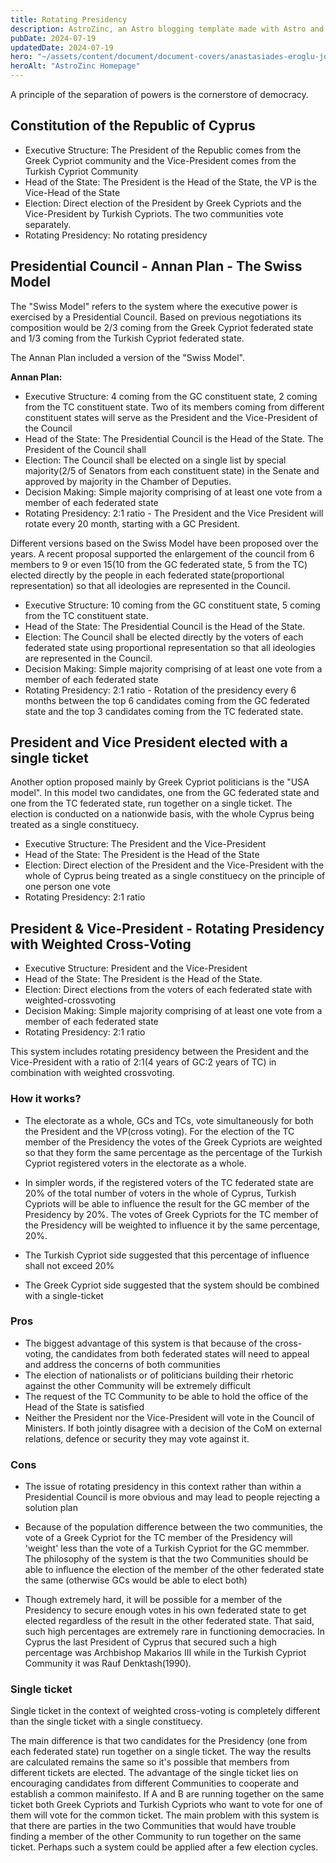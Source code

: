```yaml
---
title: Rotating Presidency
description: AstroZinc, an Astro blogging template made with Astro and Tailwind CSS.
pubDate: 2024-07-19
updatedDate: 2024-07-19
hero: "~/assets/content/document/document-covers/anastasiades-eroglu-joint-declaration.jpg"
heroAlt: "AstroZinc Homepage"
---
```



A principle of the separation of powers is the cornerstore of democracy.

## Constitution of the Republic of Cyprus

- Executive Structure: The President of the Republic comes from the Greek Cypriot community and the Vice-President comes from the Turkish Cypriot Community
- Head of the State: The President is the Head of the State, the VP is the Vice-Head of the State
- Election: Direct election of the President by Greek Cypriots and the Vice-President by Turkish Cypriots. The two communities vote separately.
- Rotating Presidency: No rotating presidency

## Presidential Council - Annan Plan - The Swiss Model

The "Swiss Model" refers to the system where the executive power is exercised by a Presidential Council. Based on previous negotiations its composition would be 2/3 coming from the Greek Cypriot federated state and 1/3 coming from the Turkish Cypriot federated state.

The Annan Plan included a version of the "Swiss Model".

**Annan Plan:**

- Executive Structure: 4 coming from the GC constituent state, 2 coming from the TC constituent state. Two of its members coming from different constituent states will serve as the President and the Vice-President of the Council
- Head of the State: The Presidential Council is the Head of the State. The President of the Council shall
- Election: The Council shall be elected on a single list by special majority(2/5 of Senators from each constituent state) in the Senate and approved by majority in the Chamber of Deputies.
- Decision Making: Simple majority comprising of at least one vote from a member of each federated state
- Rotating Presidency: 2:1 ratio - The President and the Vice President will rotate every 20 month, starting with a GC President.

Different versions based on the Swiss Model have been proposed over the years. A recent proposal supported the enlargement of the council from 6 members to 9 or even 15(10 from the GC federated state, 5 from the TC) elected directly by the people in each federated state(proportional representation) so that all ideologies are represented in the Council.

- Executive Structure: 10 coming from the GC constituent state, 5 coming from the TC constituent state.
- Head of the State: The Presidential Council is the Head of the State.
- Election: The Council shall be elected directly by the voters of each federated state using proportional representation so that all ideologies are represented in the Council.
- Decision Making: Simple majority comprising of at least one vote from a member of each federated state
- Rotating Presidency: 2:1 ratio - Rotation of the presidency every 6 months between the top 6 candidates coming from the GC federated state and the top 3 candidates coming from the TC federated state.

## President and Vice President elected with a single ticket

Another option proposed mainly by Greek Cypriot politicians is the "USA model". In this model two candidates, one from the GC federated state and one from the TC federated state, run together on a single ticket. The election is conducted on a nationwide basis, with the whole Cyprus being treated as a single constituecy.

- Executive Structure: The President and the Vice-President
- Head of the State: The President is the Head of the State
- Election: Direct election of the President and the Vice-President with the whole of Cyprus being treated as a single constituecy on the principle of one person one vote
- Rotating Presidency: 2:1 ratio

## President & Vice-President - Rotating Presidency with Weighted Cross-Voting

- Executive Structure: President and the Vice-President
- Head of the State: The President is the Head of the State.
- Election: Direct elections from the voters of each federated state with weighted-crossvoting
- Decision Making: Simple majority comprising of at least one vote from a member of each federated state
- Rotating Presidency: 2:1 ratio

This system includes rotating presidency between the President and the Vice-President with a ratio of 2:1(4 years of GC:2 years of TC) in combination with weighted crossvoting.

### How it works?

- The electorate as a whole, GCs and TCs, vote simultaneously for both the President and the VP(cross voting). For the election of the TC member of the Presidency the votes of the Greek Cypriots are weighted so that they form the same percentage as the percentage of the Turkish Cypriot registered voters in the electorate as a whole.

- In simpler words, if the registered voters of the TC federated state are 20% of the total number of voters in the whole of Cyprus, Turkish Cypriots will be able to influence the result for the GC member of the Presidency by 20%. The votes of Greek Cypriots for the TC member of the Presidency will be weighted to influence it by the same percentage, 20%.

- The Turkish Cypriot side suggested that this percentage of influence shall not exceed 20%

- The Greek Cypriot side suggested that the system should be combined with a single-ticket

### Pros

- The biggest advantage of this system is that because of the cross-voting, the candidates from both federated states will need to appeal and address the concerns of both communities
- The election of nationalists or of politicians building their rhetoric against the other Community will be extremely difficult
- The request of the TC Community to be able to hold the office of the Head of the State is satisfied
- Neither the President nor the Vice-President will vote in the Council of Ministers. If both jointly disagree with a decision of the CoM on external relations, defence or security they may vote against it.

### Cons

- The issue of rotating presidency in this context rather than within a Presidential Council is more obvious and may lead to people rejecting a solution plan

- Because of the population difference between the two communities, the vote of a Greek Cypriot for the TC member of the Presidency will 'weight' less than the vote of a Turkish Cypriot for the GC memmber. The philosophy of the system is that the two Communities should be able to influence the election of the member of the other federated state the same (otherwise GCs would be able to elect both)

- Though extremely hard, it will be possible for a member of the Presidency to secure enough votes in his own federated state to get elected regardless of the result in the other federated state. That said, such high percentages are extremely rare in functioning democracies. In Cyprus the last President of Cyprus that secured such a high percentage was Archbishop Makarios III while in the Turkish Cypriot Community it was Rauf Denktash(1990).

### Single ticket

Single ticket in the context of weighted cross-voting is completely different than the single ticket with a single constituecy.

The main difference is that two candidates for the Presidency (one from each federated state) run together on a single ticket. The way the results are calculated remains the same so it's possible that members from different tickets are elected. The advantage of the single ticket lies on encouraging candidates from different Communities to cooperate and establish a common mainifesto. If A and B are running together on the same ticket both Greek Cypriots and Turkish Cypriots who want to vote for one of them will vote for the common ticket. The main problem with this system is that there are parties in the two Communities that would have trouble finding a member of the other Community to run together on the same ticket. Perhaps such a system could be applied after a few election cycles.

<RotatingPresidencyTool client:load />
